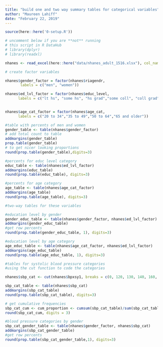 ```yaml
---
title: "build one and two way summary tables for categorical variables"
author: "Maureen Lahiff"
date: "February 22, 2019"
---
```


```r
source(here::here('0-setup.R'))

# uncomment below if you are **not** running
# this script in R DataHub
# library(dplyr)
# library(readxl)
```


```r
nhanes <- read_excel(here::here("data/nhanes_adult_1516.xlsx"), col_names = TRUE)

# create factor variables

nhanes$gender_factor = factor(nhanes$riagendr,
       labels = c("men", "women"))

nhanes$ed_lvl_factor = factor(nhanes$educ_level, 
      labels = c("lt hs", "some hs", "hs grad","some coll", "coll grad") ) 

 
nhanes$age_cat_factor = factor(nhanes$age_cat,
      labels = c("20 to 34","35 to 49","50 to 64","65 and older"))      

```

```r

#table with percents of men and women
gender_table <- table(nhanes$gender_factor)
# add total count to table
addmargins(gender_table)
prop.table(gender_table)
# to get nicer looking proportions
round(prop.table(gender_table),digits=3)

#percents for educ level category
educ_table <- table(nhanes$ed_lvl_factor)
addmargins(educ_table)
round(prop.table(educ_table), digits=3)

#percents for age category
age_table <- table(nhanes$age_cat_factor)
addmargins(age_table)
round(prop.table(age_table), digits=3)

#two-way tables for these variables

#education level by gender
gender_educ_table <- table(nhanes$gender_factor, nhanes$ed_lvl_factor)
addmargins(gender_educ_table)
#get row percents
round(prop.table(gender_educ_table, 1), digits=3)

#education level by age category
age_educ_table <- table(nhanes$age_cat_factor, nhanes$ed_lvl_factor)
addmargins(age_educ_table)
round(prop.table(age_educ_table, 1), digits=3)

#tables for systolic blood pressure categories
#using the cut function to code the categories

nhanes$sbp_cat <- cut(nhanes$bpxsy1, breaks = c(0, 120, 130, 140, 160, 180, Inf), include.lowest = TRUE, right = FALSE, ordered_results = TRUE, labels = c("< 120", "120 to 130", "130 to 140", "140 to 160", "160 to 180", ">= 180") )

sbp_cat_table <- table(nhanes$sbp_cat)
addmargins(sbp_cat_table)
round(prop.table(sbp_cat_table), digits=3)

# get cumulative frequencies
sbp_cat_cum <- cum_proportion <- cumsum(sbp_cat_table)/sum(sbp_cat_table)
round(sbp_cat_cum, digits = 3)

#blood pressure categories by gender
sbp_cat_gender_table <- table(nhanes$gender_factor, nhanes$sbp_cat)
addmargins(sbp_cat_gender_table)
#get row percents
round(prop.table(sbp_cat_gender_table,1), digits=3)
```






